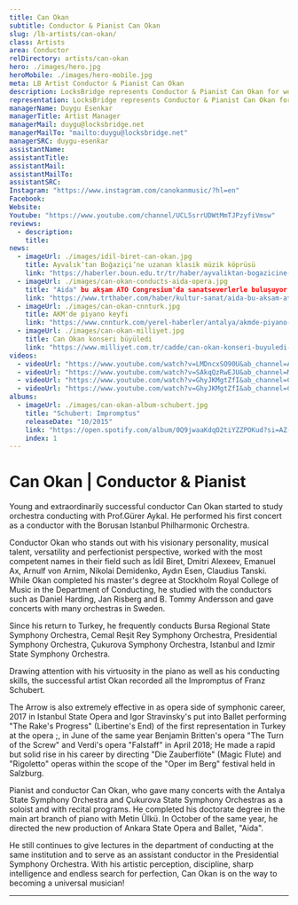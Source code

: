 ```yaml
---
title: Can Okan
subtitle: Conductor & Pianist Can Okan
slug: /lb-artists/can-okan/
class: Artists
area: Conductor
relDirectory: artists/can-okan
hero: ./images/hero.jpg
heroMobile: ./images/hero-mobile.jpg
meta: LB Artist Conductor & Pianist Can Okan
description: LocksBridge represents Conductor & Pianist Can Okan for worldwide general management.
representation: LocksBridge represents Conductor & Pianist Can Okan for worldwide general management.
managerName: Duygu Esenkar
managerTitle: Artist Manager
managerMail: duygu@locksbridge.net
managerMailTo: "mailto:duygu@locksbridge.net"
managerSRC: duygu-esenkar
assistantName:
assistantTitle:
assistantMail:
assistantMailTo:
assistantSRC:
Instagram: "https://www.instagram.com/canokanmusic/?hl=en"
Facebook:
Website:
Youtube: "https://www.youtube.com/channel/UCL5srrUDWtMmTJPzyfiVmsw"
reviews:
  - description:
    title:
news:
  - imageUrl: ./images/idil-biret-can-okan.jpg
    title: Ayvalık’tan Boğaziçi’ne uzanan klasik müzik köprüsü
    link: "https://haberler.boun.edu.tr/tr/haber/ayvaliktan-bogazicine-uzanan-klasik-muzik-koprusu"
  - imageUrl: ./images/can-okan-conducts-aida-opera.jpg
    title: "Aida" bu akşam ATO Congresium'da sanatseverlerle buluşuyor
    link: "https://www.trthaber.com/haber/kultur-sanat/aida-bu-aksam-ato-congresiumda-sanatseverlerle-bulusuyor-436602.html"
  - imageUrl: ./images/can-okan-cnnturk.jpg
    title: AKM'de piyano keyfi
    link: "https://www.cnnturk.com/yerel-haberler/antalya/akmde-piyano-keyfi-932473"
  - imageUrl: ./images/can-okan-milliyet.jpg
    title: Can Okan konseri büyüledi
    link: "https://www.milliyet.com.tr/cadde/can-okan-konseri-buyuledi-2590363"
videos:
  - videoUrl: "https://www.youtube.com/watch?v=LMDncxSO90U&ab_channel=AlfavizyonFilmProduction"
  - videoUrl: "https://www.youtube.com/watch?v=SAkqQzRwEJU&ab_channel=MetinUlku"
  - videoUrl: "https://www.youtube.com/watch?v=GhyJKMgtZfI&ab_channel=CanOkan"
  - videoUrl: "https://www.youtube.com/watch?v=GhyJKMgtZfI&ab_channel=CanOkan"
albums:
  - imageUrl: ./images/can-okan-album-schubert.jpg
    title: "Schubert: Impromptus"
    releaseDate: "10/2015"
    link: "https://open.spotify.com/album/0Q9jwaaKdqO2tiYZZPOKud?si=AZ-imAFhTgS1V-TPC3aFiw"
    index: 1
---
```

# Can Okan | Conductor & Pianist

Young and extraordinarily successful conductor Can Okan started to study orchestra conducting with Prof.Gürer Aykal. He performed his first concert as a conductor with the Borusan Istanbul Philharmonic Orchestra.

Conductor Okan who stands out with his visionary personality, musical talent, versatility and perfectionist perspective, worked with the most competent names in their field such as İdil Biret, Dmitri Alexeev, Emanuel Ax, Arnulf von Arnim, Nikolai Demidenko, Aydın Esen, Claudius Tanski. While Okan completed his master's degree at Stockholm Royal College of Music in the Department of Conducting, he studied with the conductors such as Daniel Harding, Jan Risberg and B. Tommy Andersson and gave concerts with many orchestras in Sweden.

Since his return to Turkey, he frequently conducts Bursa Regional State Symphony Orchestra, Cemal Reşit Rey Symphony Orchestra, Presidential Symphony Orchestra, Çukurova Symphony Orchestra, Istanbul and Izmir State Symphony Orchestra.

Drawing attention with his virtuosity in the piano as well as his conducting skills, the successful artist Okan recorded all the Impromptus of Franz Schubert.

The Arrow is also extremely effective in as opera side of symphonic career, 2017 in Istanbul State Opera and Igor Stravinsky's put into Ballet performing "The Rake's Progress" (Libertine's End) of the first representation in Turkey at the opera ;, in June of the same year Benjamin Britten's opera "The Turn of the Screw" and Verdi's opera "Falstaff" in April 2018; He made a rapid but solid rise in his career by directing "Die Zauberflöte" (Magic Flute) and "Rigoletto" operas within the scope of the "Oper im Berg" festival held in Salzburg.

Pianist and conductor Can Okan, who gave many concerts with the Antalya State Symphony Orchestra and Çukurova State Symphony Orchestras as a soloist and with recital programs. He completed his doctorate degree in the main art branch of piano with Metin Ülkü. In October of the same year, he directed the new production of Ankara State Opera and Ballet, "Aida".

He still continues to give lectures in the department of conducting at the same institution and to serve as an assistant conductor in the Presidential Symphony Orchestra. With his artistic perception, discipline, sharp intelligence and endless search for perfection, Can Okan is on the way to becoming a universal musician!

- - -
